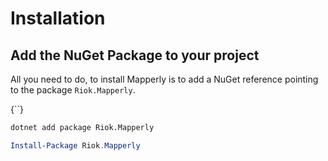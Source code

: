 
# Installation

## Add the NuGet Package to your project

All you need to do, to install Mapperly is to add a NuGet reference pointing to the package `Riok.Mapperly`.

<!-- do not indent this, it won't work, https://stackoverflow.com/a/67579641/3302887 -->
<Tabs>
<TabItem value="csproj" label="PackageReference" default>
    <CodeBlock language="xml">{`<PackageReference Include="Riok.Mapperly" Version="${useDocusaurusContext().siteConfig.customFields.mapperlyVersion}" />`}</CodeBlock>
</TabItem>
<TabItem value="dontet-cli" label=".NET CLI">

```bash
dotnet add package Riok.Mapperly
```

</TabItem>
<TabItem value="pkg-manager" label="Package Manager">

```powershell
Install-Package Riok.Mapperly
```

</TabItem>
</Tabs>

